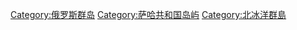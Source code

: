 [[Category:俄罗斯群岛|Category:俄罗斯群岛]]
[[Category:萨哈共和国岛屿|Category:萨哈共和国岛屿]]
[[Category:北冰洋群島|Category:北冰洋群島]]